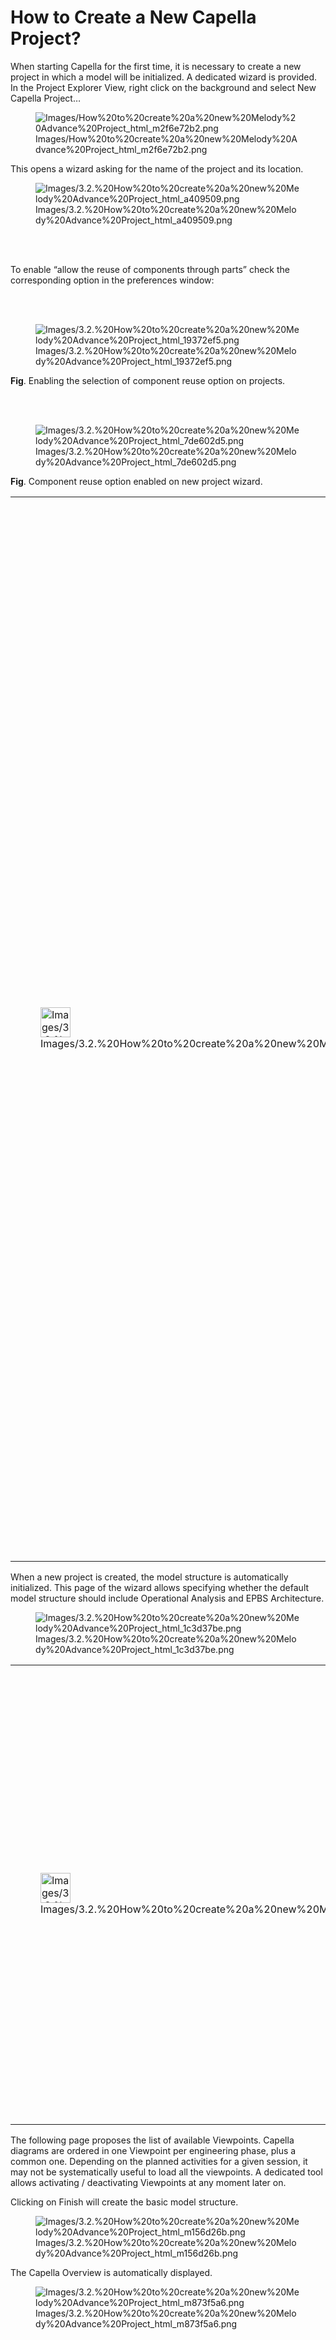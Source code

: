
= How to Create a New Capella Project? =

When starting Capella for the first time, it is necessary to create a new project in which a model will be initialized. A dedicated wizard is provided. In the Project Explorer View, right click on the background and select New Capella Project&hellip;


[[Image:Images/How%20to%20create%20a%20new%20Melody%20Advance%20Project_html_m2f6e72b2.png]]


This opens a wizard asking for the name of the project and its location.


[[Image:Images/3.2.%20How%20to%20create%20a%20new%20Melody%20Advance%20Project_html_a409509.png]]


<br>
<br>


To enable &ldquo;allow the reuse of components through parts&rdquo; check the corresponding option in the preferences window:


<br>
<br>


[[Image:Images/3.2.%20How%20to%20create%20a%20new%20Melody%20Advance%20Project_html_19372ef5.png]]


'''Fig'''. Enabling the selection of component reuse option on projects.


<br>
<br>


[[Image:Images/3.2.%20How%20to%20create%20a%20new%20Melody%20Advance%20Project_html_7de602d5.png]]


'''Fig'''. Component reuse option enabled on new project wizard.


{| border="1"
|-
| 
[[Image:Images/3.2.%20How%20to%20create%20a%20new%20Melody%20Advance%20Project_html_3c78e109.png|48x48px]]


| 
On this page of the wizard, the strategy regarding the management 				of Components and Parts has to be defined.

When reuse of components is allowed, it means Components are seen 				as &ldquo;types&rdquo;. Several Parts can be typed by a same 				Component. While this alternative may be closer to UML / SysML 				way of managing of Components / Blocks, it also requires a deeper 				understanding of the relationships between Types, Parts and 				Instances.

When reuse of components though Parts is not allowed, Components 				are seen as &ldquo;instances&rdquo;. Concretely, the &ldquo;Part&rdquo; 				concept is almost hidden by the tool, letting the end user focus 				only on Components. Reuse is managed using Patterns (see 				dedicated documentation).

The default setting is No. Unless having motivated reasons, this 				default choice is the one make when following the Arcadia 				methodology.

Once a model has 				been started with one of these two alternatives, it requires an 				advanced level of expertise to switch back to the other 				alternative. Should this be needed, please contact Capella 				support.

|}  
When a new project is created, the model structure is automatically initialized. This page of the wizard allows specifying whether the default model structure should include Operational Analysis and EPBS Architecture.


[[Image:Images/3.2.%20How%20to%20create%20a%20new%20Melody%20Advance%20Project_html_1c3d37be.png]]


{| border="1"
|-
| 
[[Image:Images/3.2.%20How%20to%20create%20a%20new%20Melody%20Advance%20Project_html_3c78e109.png|48x48px]]


| 
Whatever the choice made in this page of the 				wizard, it remains possible to modify this selection after 				the creation of the project:


* Either by adding manually Operational Analysis or EPBS
* Either by 					removing Operational Analysis or EPBS. This case leads to 					deletion of the associated parts of the model. A confirmation 					request is raised to protect the user against accidental 					deletion.

|}  
The following page proposes the list of available Viewpoints. Capella diagrams are ordered in one Viewpoint per engineering phase, plus a common one. Depending on the planned activities for a given session, it may not be systematically useful to load all the viewpoints. A dedicated tool allows activating / deactivating Viewpoints at any moment later on.


Clicking on Finish will create the basic model structure.


[[Image:Images/3.2.%20How%20to%20create%20a%20new%20Melody%20Advance%20Project_html_m156d26b.png]]


The Capella Overview is automatically displayed.


[[Image:Images/3.2.%20How%20to%20create%20a%20new%20Melody%20Advance%20Project_html_m873f5a6.png]]


<br>
<br>

